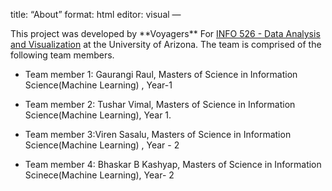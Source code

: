 title: "About"
format: html
editor: visual
---

This project was developed by \*\*\Visual Voyagers\*\* For [INFO 526 - Data Analysis and Visualization](https://datavizaz.org/) at the University of Arizona. The team is comprised of the following team members.

-   Team member 1: Gaurangi Raul, Masters of Science in Information Science(Machine Learning) , Year-1

-   Team member 2: Tushar Vimal, Masters of Science in Information Science(Machine Learning), Year 1.

-   Team member 3:Viren Sasalu, Masters of Science in Information Science(Machine Learning) , Year - 2

-   Team member 4: Bhaskar B Kashyap, Masters of Science in Information Scinece(Machine Learning), Year- 2
